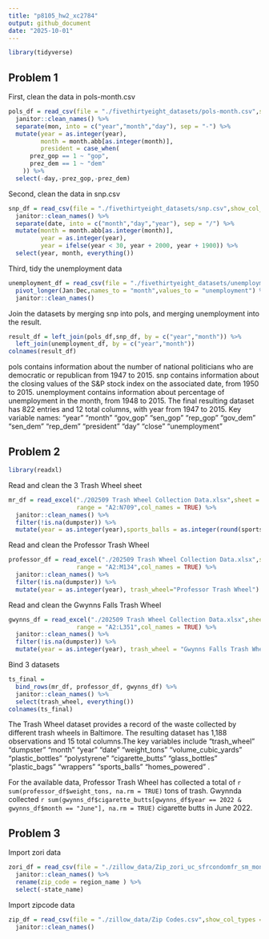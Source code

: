 ```yaml
---
title: "p8105_hw2_xc2784"
output: github_document
date: "2025-10-01"
---
```


```r
library(tidyverse)
```


## Problem 1
First, clean the data in pols-month.csv
```r
pols_df = read_csv(file = "./fivethirtyeight_datasets/pols-month.csv",show_col_types = FALSE) %>% 
  janitor::clean_names() %>% 
  separate(mon, into = c("year","month","day"), sep = "-") %>% 
  mutate(year = as.integer(year), 
         month = month.abb[as.integer(month)],
         president = case_when(
      prez_gop == 1 ~ "gop",
      prez_dem == 1 ~ "dem"
    )) %>%
  select(-day,-prez_gop,-prez_dem)
```
Second, clean the data in snp.csv 
```r
snp_df = read_csv(file = "./fivethirtyeight_datasets/snp.csv",show_col_types = FALSE) %>% 
  janitor::clean_names() %>% 
  separate(date, into = c("month","day","year"), sep = "/") %>% 
  mutate(month = month.abb[as.integer(month)],
         year = as.integer(year),  
         year = ifelse(year < 30, year + 2000, year + 1900)) %>% 
  select(year, month, everything())

```

Third, tidy the unemployment data
```r
unemployment_df = read_csv(file = "./fivethirtyeight_datasets/unemployment.csv", show_col_types = FALSE) %>% 
  pivot_longer(Jan:Dec,names_to = "month",values_to = "unemployment") %>%
  janitor::clean_names() 
```

Join the datasets by merging snp into pols, and merging unemployment into the result.
```r
result_df = left_join(pols_df,snp_df, by = c("year","month")) %>% 
  left_join(unemployment_df, by = c("year","month"))
colnames(result_df)
```
pols contains information about the number of national politicians who are democratic or republican from 1947 to 2015.
snp contains information about the closing values of the S&P stock index on the associated date, from 1950 to 2015.
unemployment contains information about percentage of unemployment in the month, from 1948 to 2015.
The final resulting dataset has 822 entries and 12 total columns, with year from 1947 to 2015. Key variable names:  "year"         "month"        "gov_gop"      "sen_gop"      "rep_gop"     "gov_dem"      "sen_dem"      "rep_dem"      "president"    "day"  "close"        "unemployment"

## Problem 2

```r
library(readxl)
```
Read and clean the 3 Trash Wheel sheet
```r
mr_df = read_excel("./202509 Trash Wheel Collection Data.xlsx",sheet = "Mr. Trash Wheel",
                   range = "A2:N709",col_names = TRUE) %>% 
  janitor::clean_names() %>% 
  filter(!is.na(dumpster)) %>%
  mutate(year = as.integer(year),sports_balls = as.integer(round(sports_balls, 0)),trash_wheel="Mr. Trash Wheel")
```
Read and clean the Professor Trash Wheel
```r
professor_df = read_excel("./202509 Trash Wheel Collection Data.xlsx",sheet = "Professor Trash Wheel",
                   range = "A2:M134",col_names = TRUE) %>% 
  janitor::clean_names() %>% 
  filter(!is.na(dumpster)) %>% 
  mutate(year = as.integer(year), trash_wheel="Professor Trash Wheel")
```
Read and clean the Gwynns Falls Trash Wheel
```r
gwynns_df = read_excel("./202509 Trash Wheel Collection Data.xlsx",sheet = "Gwynns Falls Trash Wheel",
                   range = "A2:L351",col_names = TRUE) %>% 
  janitor::clean_names() %>% 
  filter(!is.na(dumpster)) %>% 
  mutate(year = as.integer(year), trash_wheel = "Gwynns Falls Trash Wheel")
```
Bind 3 datasets
```r
ts_final = 
  bind_rows(mr_df, professor_df, gwynns_df) %>% 
  janitor::clean_names() %>% 
  select(trash_wheel, everything())
colnames(ts_final)
```
The Trash Wheel dataset provides a record of the waste collected by different trash wheels in Baltimore. 
The resulting dataset has 1,188 observations and 15 total columns.The key variables include  "trash_wheel"        "dumpster"           "month"              "year"               "date"               "weight_tons"        "volume_cubic_yards" "plastic_bottles"    "polystyrene"        "cigarette_butts"    "glass_bottles"      "plastic_bags"       "wrappers"           "sports_balls"       "homes_powered" .

For the available data, Professor Trash Wheel has collected a total of `r sum(professor_df$weight_tons, na.rm = TRUE)` tons of trash. 
Gwynnda collected `r sum(gwynns_df$cigarette_butts[gwynns_df$year == 2022 & gwynns_df$month == "June"], na.rm = TRUE)` cigarette butts in June 2022.

## Problem 3
Import zori data
```r
zori_df = read_csv(file = "./zillow_data/Zip_zori_uc_sfrcondomfr_sm_month_NYC.csv",show_col_types = FALSE) %>% 
  janitor::clean_names() %>% 
  rename(zip_code = region_name ) %>% 
  select(-state_name)
```

Import zipcode data
```r
zip_df = read_csv(file = "./zillow_data/Zip Codes.csv",show_col_types = FALSE) %>% 
  janitor::clean_names() 
```
